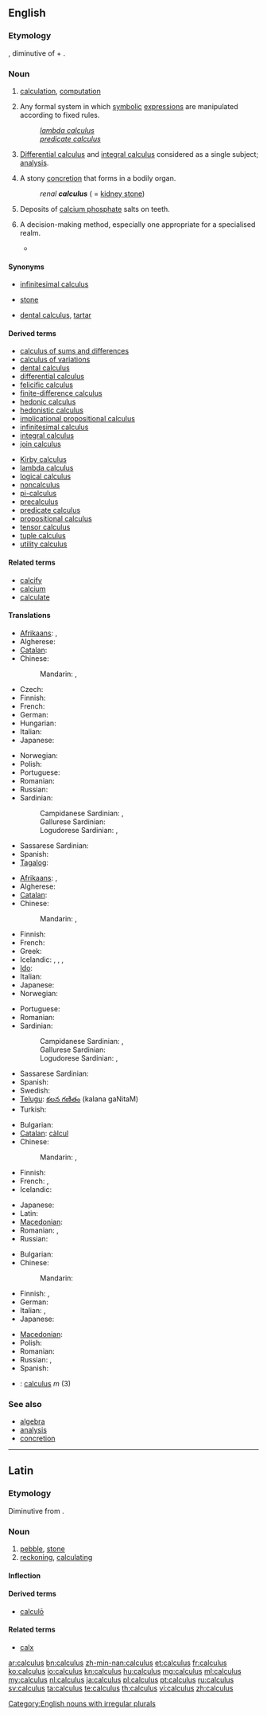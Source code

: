 ==English==
{{wikipedia|dab=calculus (disambiguation)|calculus}}

===Etymology===
{{etyl|la}} {{term|calculus||a latin word meaning pebble or stone used for counting|lang=la}}, diminutive of {{term|calx||limestone|lang=la}} + {{term|-ulus|lang=la}}.

===Noun===
{{wikipedia}}
{{en-noun|calculi|pl2=calculuses|-}}

# {{dated|countable}} [[calculation]], [[computation]]
# {{countable|mathematics}} Any formal system in which [[symbolic]] [[expression]]s are manipulated according to fixed rules.
#: ''[[lambda calculus]]''
#: ''[[predicate calculus]]''
# {{uncountable|mathematics}} [[differential calculus|Differential calculus]] and [[integral calculus]] considered as a single subject; [[analysis]].
# {{countable|medicine}} A stony [[concretion]] that forms in a bodily organ.
#: ''renal '''calculus''''' ( = [[kidney stone]])
# {{uncountable|dentistry}} Deposits of [[calcium phosphate]] salts on teeth.
# {{countable}} A decision-making method, especially one appropriate for a specialised realm.
#* {{quote-news|title=Cameron calls for bankers’ ‘day of reckoning’|work=Financial Times|date=Dec 16|year=2008|passage=The Tory leader refused to state how many financiers he thought should end up in jail, saying: “There is not some simple '''calculus'''."}}

====Synonyms====
* {{sense|in analysis}} [[infinitesimal calculus]]
* {{sense|in medicine}} [[stone]]
* {{sense|in dentistry}} [[dental calculus]], [[tartar]]

====Derived terms====
<!--see Wikipedia for definitions-->
{{top2}}
* [[calculus of sums and differences]]
* [[calculus of variations]]
* [[dental calculus]]
* [[differential calculus]]
* [[felicific calculus]]
* [[finite-difference calculus]]
* [[hedonic calculus]]
* [[hedonistic calculus]]
* [[implicational propositional calculus]]
* [[infinitesimal calculus]]
* [[integral calculus]]
* [[join calculus]]
{{mid2}}
* [[Kirby calculus]]
* [[lambda calculus]]
* [[logical calculus]]
* [[noncalculus]]
* [[pi-calculus]]
* [[precalculus]]
* [[predicate calculus]]
* [[propositional calculus]]
* [[tensor calculus]]
* [[tuple calculus]]
* [[utility calculus]]
{{bottom}}

====Related terms====
* [[calcify]]
* [[calcium]]
* [[calculate]]

====Translations====
{{trans-top|formal mathematical system}}
* [[Afrikaans]]: {{t|af|analise}}, {{t|af|calculus}}
* Algherese: {{tø|cln|càlcul}}
* [[Catalan]]: {{t+|ca|càlcul|m}}
* Chinese:
*: Mandarin: {{t-|cmn|微積分學|sc=Hani}}, {{t-|cmn|微积分学|tr=wēijīfēnxué|sc=Hani}}
* Czech: {{t+|cs|počet|m}}
* Finnish: {{t|fi|laskenta}}
* French: {{t+|fr|calcul|m}}
* German: {{t+|de|Kalkül|m}}
* Hungarian: {{t+|hu|kalkulus}}
* Italian: {{t|it|calcolo}}
* Japanese: {{t-|ja|微積分学|tr=bisekibungaku}}
{{trans-mid}}
* Norwegian: {{t|no|beregning|m|f}}
* Polish: {{t+|pl|rachunek|m}}
* Portuguese: {{t+|pt|cálculo}}
* Romanian: {{t|ro|calcul|n}}
* Russian: {{t|ru|исчисление|n|tr=isčislénije|sc=Cyrl}}
* Sardinian:
*: Campidanese Sardinian: {{tø|sro|calculu}}, {{tø|sro|càrculu}}
*: Gallurese Sardinian: {{tø|sdn|calculu}}
*: Logudorese Sardinian: {{tø|src|calculu}}, {{tø|src|càrculu}}
* Sassarese Sardinian: {{tø|sdc|càlcuru}}
* Spanish: {{t+|es|cálculo|m}}
* [[Tagalog]]: {{t-|tl|tayahan|xs=Tagalog}}
{{trans-bottom}}

{{trans-top|differential calculus and integral calculus considered as a single subject}}
* [[Afrikaans]]: {{t|af|analise}}, {{t|af|calculus}}
* Algherese: {{tø|cln|càlcul}}
* [[Catalan]]: {{t+|ca|càlcul|m}}
* Chinese:
*: Mandarin: {{t-|cmn|微積分|sc=Hani}}, {{t-|cmn|微积分|tr=wēijīfēn|sc=Hani}}
* Finnish: {{t|fi|laskenta}}
* French: {{t+|fr|calcul|m}}
* Greek: {{t+|el|λογισμός|m}}
* Icelandic: {{t|is|deilda- og heildareikningur|m}}, {{t|is|diffur- og tegurreikningur|m}}, {{t|is|örsmæðareikningur|m}}, {{t|is|reiknivísi|f}}
* [[Ido]]: {{t+|io|kalkulo|xs=Ido}}
* Italian: {{t-|it|calcolo|it|m}}
* Japanese: {{t+|ja|微積分|tr=bisekibun}}
* Norwegian: {{t+|no|matematikk|m}}
{{trans-mid}}
* Portuguese: {{t+|pt|cálculo|m}}
* Romanian: {{t|ro|calcul diferențial|n}}
* Sardinian:
*: Campidanese Sardinian: {{tø|sro|calculu}}, {{tø|sro|càrculu}}
*: Gallurese Sardinian: {{tø|sdn|calculu}}
*: Logudorese Sardinian: {{tø|src|calculu}}, {{tø|src|càrculu}}
* Sassarese Sardinian: {{tø|sdc|càlcuru}}
* Spanish: {{t+|es|cálculo diferencial|m}}
* Swedish: {{t+|sv|analys|c}}
* [[Telugu]]: [[కలన గణితం]] (kalana gaNitaM)
* Turkish: {{t+|tr|kalkülüs}}
{{trans-bottom}}

{{trans-top|stony concretion in an organ}}
* Bulgarian: {{t+|bg|камък|m}}
* [[Catalan]]: [[càlcul]] {{m}}
* Chinese:
*: Mandarin: {{t-|cmn|結石|sc=Hani}}, {{t-|cmn|结石|tr=jiéshí|sc=Hani}}
* Finnish: {{t|fi|kivi}}
* French: {{t+|fr|calcul|m}}, {{t+|fr|lithiase|f}}
* Icelandic: {{t|is|steinn|m}}
{{trans-mid}}
* Japanese: {{t-|ja|結石|tr=kesseki}}
* Latin: {{t-|la|lapillus|m}}
* [[Macedonian]]: {{t-|mk|камен|m|tr=kámen}}
* Romanian: {{t|ro|piatră}}, {{t|ro|calcul|m}}
* Russian: {{t+|ru|камень|m|tr=kámen'}}
{{trans-bottom}}

{{trans-top|deposits on teeth}}
* Bulgarian: {{t|bg|зъбен камък}}
* Chinese:
*: Mandarin: {{t|zh|牙石|tr=yáshí|sc=Hani}}
* Finnish: {{t|fi|kivi}}, {{t|fi|hammaskivi}}
* German: {{t+|de|Zahnstein|m}}
* Italian: {{t-|it|tartaro|m}}, {{t+|it|tartaro dentario|m}}
* Japanese: {{t|ja|歯石|tr=しせき, shiseki|sc=Jpan}}
{{trans-mid}}
* [[Macedonian]]: {{t|mk|забен камен|m|tr=záben kámen}}
* Polish: {{t+|pl|kamień nazębny|m}}
* Romanian: {{t|ro|piatră}}
* Russian: {{t|ru|зубной камень|m|tr=zubnój kámen'}},  {{t|ru|зубной налёт|m|tr=zubnój naljót}}
* Spanish: {{t+|es|sarro|m}}
{{trans-bottom}}

<!--Remove this section once all of the translations below have been moved into the tables above.-->
{{checktrans-top}}
* {{ttbc|la}}: [[calculus#Latin|calculus]] ''m'' (3)
{{trans-bottom}}

===See also===
* [[algebra]]
* [[analysis]]
* [[concretion]]

[[Category:English nouns with irregular plurals]]

----

==Latin==

===Etymology===
Diminutive from {{suffix|calx|ulus|gloss1=limestone, game counter|lang=la}}.

===Noun===
{{la-noun|calculus|calculi|calculī|m|second}}

# [[pebble]], [[stone]]
# [[reckoning]], [[calculating]]

====Inflection====
{{la-decl-2nd|calcul}}

====Derived terms====
* [[calculo#Latin|calculō]]

====Related terms====
* [[calx]]

[[ar:calculus]]
[[bn:calculus]]
[[zh-min-nan:calculus]]
[[et:calculus]]
[[fr:calculus]]
[[ko:calculus]]
[[io:calculus]]
[[kn:calculus]]
[[hu:calculus]]
[[mg:calculus]]
[[ml:calculus]]
[[my:calculus]]
[[nl:calculus]]
[[ja:calculus]]
[[pl:calculus]]
[[pt:calculus]]
[[ru:calculus]]
[[sv:calculus]]
[[ta:calculus]]
[[te:calculus]]
[[th:calculus]]
[[vi:calculus]]
[[zh:calculus]]